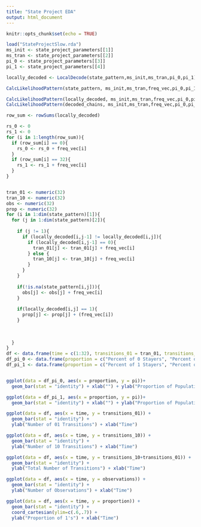 ```yaml
---
title: "State Project EDA"
output: html_document
---
```


```r
knitr::opts_chunk$set(echo = TRUE)
```

```r
load("StateProjectSlow.rda")
ms_init <- state_project_parameters[[1]]
ms_tran <- state_project_parameters[[2]]
pi_0 <- state_project_parameters[[3]]
pi_1 <- state_project_parameters[[4]]

locally_decoded <- LocalDecode(state_pattern,ms_init,ms_tran,pi_0,pi_1)

CalcLikelihoodPattern(state_pattern, ms_init,ms_tran,freq_vec,pi_0,pi_1)

CalcLikelihoodPattern(locally_decoded, ms_init,ms_tran,freq_vec,pi_0,pi_1)
CalcLikelihoodPattern(decoded_chains, ms_init,ms_tran,freq_vec,pi_0,pi_1)

```

```r

row_sum <- rowSums(locally_decoded)

rs_0 <- 0
rs_1 <- 0
for (i in 1:length(row_sum)){
  if (row_sum[i] == 0){
    rs_0 <- rs_0 + freq_vec[i]
  }
  if (row_sum[i] == 32){
    rs_1 <- rs_1 + freq_vec[i]
  }
}


tran_01 <- numeric(32)
tran_10 <- numeric(32)
obs <- numeric(32)
prop <- numeric(32)
for (i in 1:dim(state_pattern)[1]){
  for (j in 1:dim(state_pattern)[2]){
    
    if (j != 1){
      if (locally_decoded[i,j-1] != locally_decoded[i,j]){
        if (locally_decoded[i,j-1] == 0){
          tran_01[j] <- tran_01[j] + freq_vec[i]
        } else {
          tran_10[j] <- tran_10[j] + freq_vec[i]
        }
      }
    }
    
    if(!is.na(state_pattern[i,j])){
      obs[j] <- obs[j] + freq_vec[i]
    }
    
    if(locally_decoded[i,j] == 1){
      prop[j] <- prop[j] + (freq_vec[i])
    }
    
    
    
  }
}
df <- data.frame(time = c(1:32), transitions_01 = tran_01, transitions_10 = tran_10, observations = obs, proportion = prop/sum(freq_vec))
df_pi_0 <- data.frame(proportion = c("Percent of 0 Stayers", "Percent of All 0's"), pi = c(pi_0, rs_0/sum(freq_vec)))
df_pi_1 <- data.frame(proportion = c("Percent of 1 Stayers", "Percent of All 1's"), pi = c(pi_1, rs_1/sum(freq_vec)))


ggplot(data = df_pi_0, aes(x = proportion, y = pi))+
  geom_bar(stat = "identity") + xlab("") + ylab("Proportion of Population")

ggplot(data = df_pi_1, aes(x = proportion, y = pi))+
  geom_bar(stat = "identity") + xlab("") + ylab("Proportion of Population")

ggplot(data = df, aes(x = time, y = transitions_01)) + 
  geom_bar(stat = "identity") + 
  ylab("Number of 01 Transitions") + xlab("Time")

ggplot(data = df, aes(x = time, y = transitions_10)) + 
  geom_bar(stat = "identity") + 
  ylab("Number of 10 Transitions") + xlab("Time")

ggplot(data = df, aes(x = time, y = transitions_10+transitions_01)) + 
  geom_bar(stat = "identity") + 
  ylab("Total Number of Transitions") + xlab("Time")

ggplot(data = df, aes(x = time, y = observations)) + 
  geom_bar(stat = "identity") + 
  ylab("Number of Observations") + xlab("Time")

ggplot(data = df, aes(x = time, y = proportion)) + 
  geom_bar(stat = "identity") + 
  coord_cartesian(ylim=c(.6,.7)) + 
  ylab("Proportion of 1's") + xlab("Time")
```

